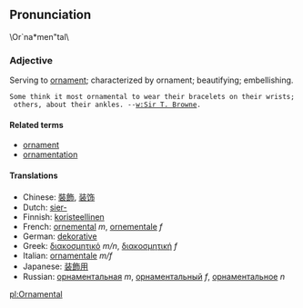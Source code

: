 {{Webster}}
{{Wikipedia}}
== Pronunciation ==
\Or`na*men"tal\
===Adjective===
	
Serving to [[ornament]]; characterized by ornament; beautifying; embellishing.

 Some think it most ornamental to wear their bracelets on their wrists; others, about their ankles. --[[w:Sir T. Browne]].

====Related terms====
*[[ornament]]
*[[ornamentation]]

====Translations====
*Chinese: [[裝飾]], [[装饰]]
*Dutch: [[sier-]]
*Finnish: [[koristeellinen]]
*French: [[ornemental]] ''m'', [[ornementale]] ''f''
*German: [[dekorative]]
*Greek: [[διακοσμητικό]] ''m/n'', [[διακοσμητική]] ''f''
*Italian: [[ornamentale]] ''m/f''
*Japanese: [[装飾用]]
*Russian: [[орнаментальная]] ''m'', [[орнаментальный]] ''f'', [[орнаментальное]] ''n''

[[pl:Ornamental]]